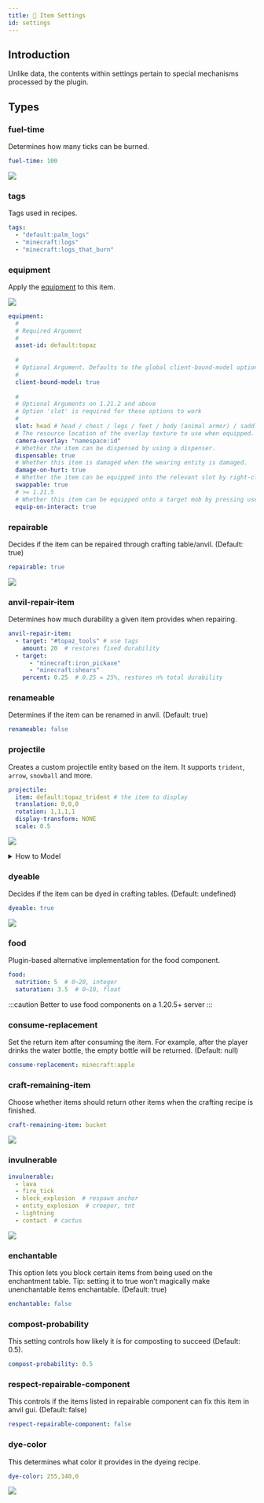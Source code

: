 ```yaml
---
title: 🔧 Item Settings
id: settings
---
```


## Introduction

Unlike data, the contents within settings pertain to special mechanisms processed by the plugin.

## Types

### fuel-time

Determines how many ticks can be burned.

```yaml
fuel-time: 100
```

![](/img/item_settings_1.png)

### tags

Tags used in recipes.

```yaml
tags:
  - "default:palm_logs"
  - "minecraft:logs"
  - "minecraft:logs_that_burn"
```

### equipment

Apply the [equipment](../equipment.mdx) to this item.

![](/img/item_settings_2.png)

```yaml
equipment:
  #
  # Required Argument
  #
  asset-id: default:topaz
  
  # 
  # Optional Argument. Defaults to the global client-bound-model option in config.yml
  #
  client-bound-model: true
  
  #
  # Optional Arguments on 1.21.2 and above
  # Option 'slot' is required for these options to work
  #
  slot: head # head / chest / legs / feet / body (animal armor) / saddle 
  # The resource location of the overlay texture to use when equipped. The directory this refers to is assets/<namespace>/textures/<id>.
  camera-overlay: "namespace:id"
  # Whether the item can be dispensed by using a dispenser.
  dispensable: true
  # Whether this item is damaged when the wearing entity is damaged.
  damage-on-hurt: true
  # Whether the item can be equipped into the relevant slot by right-clicking.
  swappable: true
  # >= 1.21.5
  # Whether this item can be equipped onto a target mob by pressing use on it (as long as this item can be equipped on the target at all)
  equip-on-interact: true
```

### repairable

Decides if the item can be repaired through crafting table/anvil. (Default: true)

```yaml
repairable: true
```

![](/img/item_settings_3.png)

### anvil-repair-item

Determines how much durability a given item provides when repairing.

```yaml
anvil-repair-item:
  - target: "#topaz_tools" # use tags
    amount: 20  # restores fixed durability
  - target:
      - "minecraft:iron_pickaxe"
      - "minecraft:shears"
    percent: 0.25  # 0.25 = 25%, restores n% total durability
```

### renameable

Determines if the item can be renamed in anvil. (Default: true)

```yaml
renameable: false
```

### projectile

Creates a custom projectile entity based on the item. It supports `trident`, `arrow`, `snowball` and more.

```yaml
projectile:
  item: default:topaz_trident # the item to display
  translation: 0,0,0
  rotation: 1,1,1,1
  display-transform: NONE
  scale: 0.5
```

![](/img/item_settings_4.png)

<details>
  <summary>How to Model</summary>

  The way you model directly affects the `rotation` arguments in the configuration file.

  No matter which modeling method you use, the most important thing is to make the sharp part of the trident in the position shown in the picture above to ensure the best hitting point.

![](/img/item_settings_6.avif)
![](/img/item_settings_7.avif)

</details>

### dyeable

Decides if the item can be dyed in crafting tables. (Default: undefined)

```yaml
dyeable: true
```

![](/img/item_settings_5.png)

### food

Plugin-based alternative implementation for the food component.

```yaml
food:
  nutrition: 5  # 0~20, integer
  saturation: 3.5  # 0~10, float
```

:::caution
Better to use food components on a 1.20.5+ server
:::

### consume-replacement

Set the return item after consuming the item. For example, after the player drinks the water bottle, the empty bottle will be returned. (Default: null)

```yaml
consume-replacement: minecraft:apple
```

### craft-remaining-item

Choose whether items should return other items when the crafting recipe is finished.

```yaml
craft-remaining-item: bucket
```

![](/img/item_settings_8.png)

### invulnerable

```yaml
invulnerable:
  - lava
  - fire_tick
  - block_explosion  # respawn anchor
  - entity_explosion  # creeper, tnt
  - lightning
  - contact  # cactus
```

![](/img/item_settings_9.png)

### enchantable

This option lets you block certain items from being used on the enchantment table. Tip: setting it to true won’t magically make unenchantable items enchantable. (Default: true)

```yaml
enchantable: false
```

### compost-probability

This setting controls how likely it is for composting to succeed (Default: 0.5).

```yaml
compost-probability: 0.5
```

### respect-repairable-component

This controls if the items listed in repairable component can fix this item in anvil gui. (Default: false)

```yaml
respect-repairable-component: false
```

### dye-color

This determines what color it provides in the dyeing recipe.

```yaml
dye-color: 255,140,0
```

![](/img/item_settings_10.png)